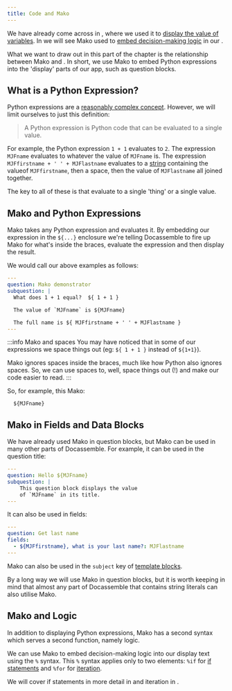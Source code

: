```yaml
---
title: Code and Mako
---
```


We have already come across <DisplayGlossaryItem item='mako' upper /> in
<DisplayChapter chapter='chapter_02' />, where we used it to
[display the value of variables](/docs/textbook/chapter_02/00-42).  In 
<DisplayChapter chapter='chapter_04' /> we will see Mako used to
[embed decision-making logic](/docs/textbook/chapter_04/00-50) in our
<DisplayGlossaryItem item='questionblock' plural />.

What we want to draw out in this part of the chapter is the relationship between Mako
and <DisplayGlossaryItem item='python' upper />.  In short, we use Mako to embed
Python expressions into the 'display' parts of our app, such as question blocks.

## What is a Python Expression?
Python expressions are a [reasonably complex concept](https://docs.python.org/3/reference/expressions.html).
However, we will limit ourselves to just this definition:

> A Python expression is Python code that can be evaluated to a single value.

For example, the Python expression `1 + 1` evaluates to `2`.  The expression `MJFname` evaluates
to whatever the value of `MJFname` is.  The expression `MJFfirstname + ' ' + MJFlastname` evaluates
to a [string](/docs/textbook/chapter_03/00-20#strings) containing the valueof `MJFfirstname`, then a space,
then the value of `MJFlastname` all joined together.

The key to all of these is that evaluate to a single 'thing' or a single value.

## Mako and Python Expressions
Mako takes any Python expression and evaluates it.  By embedding our expression in the `${...}`
enclosure we're telling Docassemble to fire up Mako for what's inside the braces, evaluate the
expression and then display the result.

We would call our above examples as follows:
```yml showLineNumbers
---
question: Mako demonstrator
subquestion: |
  What does 1 + 1 equal?  ${ 1 + 1 }

  The value of `MJFname` is ${MJFname}

  The full name is ${ MJFfirstname + ' ' + MJFlastname }
---
```

:::info Mako and spaces
You may have noticed that in some of our expressions we space things out
(eg: `${ 1 + 1 }` instead of `${1+1}`).  

Mako ignores spaces inside the braces, much like how Python also ignores 
spaces.  So, we can use spaces to, well, space things out (!) and make our
code easier to read.
:::

So, for example, this Mako:
```
  ${MJFname}
```

## Mako in Fields and Data Blocks
We have already used Mako in question blocks, but Mako can be used in many other
parts of Docassemble.  For example, it can be used in the question title:
```yml showLineNumbers
---
question: Hello ${MJFname}
subquestion: |
    This question block displays the value
    of `MJFname` in its title.
---
```
It can also be used in fields:
```yml showLineNumbers
---
question: Get last name
fields:
  - ${MJFfirstname}, what is your last name?: MJFlastname
---
```
Mako can also be used in the `subject` key of [template blocks](/docs/recipes/templates).

By a long way we will use Mako  in question blocks, but it is worth keeping in mind that
almost any part of Docassemble that contains string literals can also utilise Mako.

## Mako and Logic
In addition to displaying Python expressions, Mako has a second syntax which serves a
second function, namely logic.

We can use Mako to embed decision-making logic into our display text using the `%` 
syntax.  This `%` syntax applies only to two elements: `%if` for
[if statements](/docs/textbook/chapter_04/00-50) and `%for` for
[iteration](/docs/textbook/chapter_05/00-30#python-format-and-mako-format).

We will cover if statements in more detail in <DisplayChapter chapter='chapter_03' />
and iteration in <DisplayChapter chapter='chapter_05'/>.